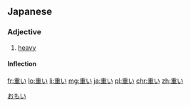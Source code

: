 ==Japanese==
{{kanji readings tab|重|おも|sort=おもい|yomi=kun}}
===Adjective===
{{ja-adj|infl=i|hira=おもい}}

# [[heavy]]

====Inflection====
{{ja-i|重|おも}}

[[Category:1000 Japanese basic words|おもい]]

[[fr:重い]]
[[lo:重い]]
[[li:重い]]
[[mg:重い]]
[[ja:重い]]
[[pl:重い]]
[[chr:重い]]
[[zh:重い]]